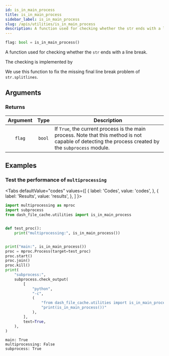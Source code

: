 ```yaml
---
id: is_in_main_process
title: is_in_main_process
sidebar_label: is_in_main_process
slug: /apis/utilities/is_in_main_process
description: A function used for checking whether the str ends with a line break.
---
```




<APITopBar type="func" isPrivate={true} source="utilities.py#L52" />

```python
flag: bool = is_in_main_process()
```

A function used for checking whether the `str` ends with a line break.

The checking is implemented by

<IconLink href="https://docs.python.org/3/library/multiprocessing.html#multiprocessing.parent_process" />

We use this function to fix the missing final line break problem of `str.splitlines`.

## Arguments

### Returns

| Argument |  Type  | <center>Description</center>                                                                                                                          |
| :------: | :----: | :---------------------------------------------------------------------------------------------------------------------------------------------------- |
|  `flag`  | `bool` | If `True`, the current process is the main process. Note that this method is not capable of detecting the process created by the `subprocess` module. |

## Examples

### <IconObjType type="term"/> Test the performance of `multiprocessing`

<Tabs
  defaultValue="codes"
  values={[
    { label: 'Codes', value: 'codes', },
    { label: 'Results', value: 'results', },
  ]
}>

<TabItem value="codes">

```python
import multiprocessing as mproc
import subprocess
from dash_file_cache.utilities import is_in_main_process


def test_proc():
    print("multiprocessing:", is_in_main_process())


print("main:", is_in_main_process())
proc = mproc.Process(target=test_proc)
proc.start()
proc.join()
proc.kill()
print(
    "subprocess:",
    subprocess.check_output(
        [
            "python",
            "-c",
            (
                "from dash_file_cache.utilities import is_in_main_process;"
                "print(is_in_main_process())"
            ),
        ],
        text=True,
    ),
)
```

</TabItem>

<TabItem value="results">

```shell
main: True
multiprocessing: False
subprocess: True
```

</TabItem>

</Tabs>
